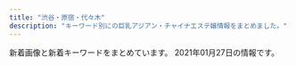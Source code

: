 ```yaml
---
title: "渋谷・原宿・代々木"
description: "キーワード別にの巨乳アジアン・チャイナエステ嬢情報をまとめました。"
---
```


新着画像と新着キーワードをまとめています。
2021年01月27日の情報です。

<DmmAffiliateIns />
<KeywordTable
  shops={
    [
    {
        "name": "\u6ce1\u6ce1\u30d5\u30a7\u30a2\u30ea\u30fc",
        "url": "http://awaawa-fairy.work/",
        "station": "JR\u6e0b\u8c37\u99c5\u897f\u53e3",
        "img_links": [
            "http://awaawa-fairy.work/sp/img/t-a.jpg",
            "http://awaawa-fairy.work/sp/img/line.jpg",
            "http://awaawa-fairy.work/img/st27.png",
            "http://awaawa-fairy.work/img/sta27.png",
            "http://awaawa-fairy.work/sp/img/p-27.png",
            "http://awaawa-fairy.work/img/sta18.png",
            "http://awaawa-fairy.work/img/sta26.png",
            "http://awaawa-fairy.work/sp/img/tel.jpg",
            "http://awaawa-fairy.work/sp/img/mv.jpg",
            "http://awaawa-fairy.work/img/st18.png",
            "http://awaawa-fairy.work/img/st22.png",
            "http://awaawa-fairy.work/sp/img/sta26.png",
            "http://awaawa-fairy.work/img/sta29.png",
            "http://awaawa-fairy.work/sp/img/tit.jpg",
            "http://awaawa-fairy.work/img/sta15.png",
            "http://awaawa-fairy.work/sp/img/sta29.png",
            "http://awaawa-fairy.work/sp/img/pc.jpg",
            "http://awaawa-fairy.work/sp/img/botton.jpg",
            "http://awaawa-fairy.work/sp/img/p-15.png",
            "http://awaawa-fairy.work/img/st17.png",
            "http://awaawa-fairy.work/sp/img/sta15.png",
            "http://awaawa-fairy.work/sp/img/time.jpg",
            "http://awaawa-fairy.work/sp/img/t-t.jpg",
            "http://awaawa-fairy.work/sp/img/t-r.jpg",
            "http://awaawa-fairy.work/sp/img/p-26.png",
            "http://awaawa-fairy.work/img/sta28.png",
            "http://awaawa-fairy.work/sp/img/info.jpg",
            "http://awaawa-fairy.work/sp/img/sta17.png",
            "http://awaawa-fairy.work/sp/img/t-o.jpg",
            "http://awaawa-fairy.work/img/head.png",
            "http://awaawa-fairy.work/sp/img/sta22.png",
            "http://awaawa-fairy.work/sp/img/sta18.png",
            "http://awaawa-fairy.work/sp/img/sta28.png",
            "http://awaawa-fairy.work/sp/img/sys.jpg",
            "http://awaawa-fairy.work/img/sta22.png",
            "http://awaawa-fairy.work/img/st26.png",
            "http://awaawa-fairy.work/img/mo.png",
            "http://awaawa-fairy.work/sp/img/sta27.png",
            "http://awaawa-fairy.work/sp/img/add.jpg",
            "http://awaawa-fairy.work/img/st15.png",
            "http://awaawa-fairy.work/img/sta17.png",
            "http://awaawa-fairy.work/img/nos.png",
            "http://awaawa-fairy.work/img/st017.png",
            "http://awaawa-fairy.work/sp/img/pic.jpg",
            "http://awaawa-fairy.work/img/st018.png",
            "http://awaawa-fairy.work/sp/img/t-s.jpg",
            "http://awaawa-fairy.work/img/st28.png",
            "http://awaawa-fairy.work/img/st4.png",
            "http://awaawa-fairy.work/img/bottom.png",
            "http://awaawa-fairy.work/sp/img/p-29.png",
            "http://awaawa-fairy.work/img/st29.png"
        ],
        "keywords": {
            "F": 1,
            "85": 4,
            "C": 17,
            "86": 3,
            "87": 5,
            "D": 4,
            "E": 2,
            "88": 5
        }
    },
    {
        "station": "JR\u6e0b\u8c37\u99c5\u30cf\u30c1\u516c\u53e3",
        "url": "http://www.ogon.work/",
        "name": "\u9ec4\u91d1\u6d77\u5cb8",
        "img_links": [
            "http://www.ogon.work/img/icon/new.jpg",
            "http://www.ogon.work/staff/ayumi3.jpg",
            "http://www.ogon.work/staff/hana1.jpg",
            "http://www.ogon.work/staff/ayumi1.jpg",
            "http://www.ogon.work/staff/momo1.jpg",
            "http://www.ogon.work/staff/yuki2.jpg",
            "http://www.ogon.work/staff/ayumi2.jpg",
            "http://www.ogon.work/img/s/s_qa.png",
            "http://www.ogon.work/staff/tina1.jpg",
            "http://www.ogon.work/staff/yuki1.jpg",
            "http://www.ogon.work/img/bana02.jpg",
            "http://www.ogon.work/img/bana03.jpg",
            "http://www.ogon.work/staff/sara1.jpg",
            "http://www.ogon.work/img/interior.jpg",
            "http://www.ogon.work/img/contentsbottom.png"
        ],
        "keywords": {
            "84": 28,
            "85": 13,
            "86": 13,
            "E": 7,
            "D": 21,
            "83": 12,
            "87": 13,
            "C": 55
        }
    },
    {
        "station": "JR\u4ee3\u3005\u6728\u99c5",
        "name": "\u6953",
        "url": "http://www.kaede-es.club/",
        "keywords": {},
        "img_links": [
            "http://www.kaede-es.club/psd/off2-1.jpg",
            "http://www.kaede-es.club/images/staff/4/sati.jpg",
            "http://www.kaede-es.club/images/index-tiba_02.jpg",
            "http://www.kaede-es.club/psd/off32.jpg",
            "http://www.kaede-es.club/images/staff/miki.jpg",
            "http://www.kaede-es.club/images/nav/nav-sys.jpg",
            "http://www.kaede-es.club/images/nav/nav-staff.jpg",
            "http://www.kaede-es.club/images/staff/2/nana.jpg",
            "http://www.kaede-es.club/images/staff/neinei2.jpg",
            "http://www.kaede-es.club/images/nav/nav-job.jpg",
            "http://www.kaede-es.club/images/shop/DSC_0086-300x199.jpg",
            "http://www.kaede-es.club/images/index-tiba_13.jpg",
            "http://www.kaede-es.club/images/20200928173241.png",
            "http://www.kaede-es.club/images/staff/emi.jpg",
            "http://www.kaede-es.club/images/t-off-ico.jpg",
            "http://www.kaede-es.club/images/staff/6.jpg",
            "http://www.kaede-es.club/images/shop/DSC_0087-221x300.jpg",
            "http://www.kaede-es.club/images/index-tiba_09.jpg",
            "http://www.kaede-es.club/images/index-tiba_10.jpg",
            "http://www.kaede-es.club/images/staff/2/miki.jpg",
            "http://www.kaede-es.club/images/index-tiba_04.jpg",
            "http://www.kaede-es.club/css/2.jpeg",
            "http://www.kaede-es.club/images/shop/DSC_0998-199x300.jpg",
            "http://www.kaede-es.club/images/staff/4/yuyu2.jpg",
            "http://www.kaede-es.club/images/staff/2/momo.jpg"
        ]
    },
    {
        "name": "Angel",
        "keywords": {
            "88": 2,
            "86": 6,
            "87": 6,
            "E": 4,
            "C": 2,
            "D": 8
        },
        "station": "JR\u6e0b\u8c37\u99c5\u5bae\u76ca\u5742\u53e3",
        "img_links": [
            "http://angel.est.cm/img/top.png",
            "http://angel.est.cm/photos/sites/23/2018/10/2018100318475591.jpg",
            "http://angel.est.cm/photos/sites/23/2019/05/2019051010094748.jpg",
            "http://angel.est.cm/img/r2.jpg",
            "http://angel.est.cm/photos/sites/23/2019/05/2019051010094759.jpg",
            "http://angel.est.cm/photos/sites/23/2019/05/2019051010094797.jpg",
            "http://angel.est.cm/photos/sites/23/2016/08/staff2.jpg",
            "http://angel.est.cm/img/r4.jpg",
            "http://angel.est.cm/img/r1.jpg",
            "http://angel.est.cm/img/r3.jpg",
            "http://angel.est.cm/photos/sites/23/2019/05/2019051010094757.jpg",
            "http://angel.est.cm/img/footer.png",
            "http://angel.est.cm/photos/sites/23/2019/11/2019110102361631.jpg"
        ],
        "url": "http://angel.est.cm/"
    },
    {
        "keywords": {},
        "img_links": [
            "http://suitengu.me-es.com/girl/07.jpg",
            "http://suitengu.me-es.com/images/index_06.jpg",
            "http://suitengu.me-es.com/images/index_10.jpg",
            "http://suitengu.me-es.com/girl/011.jpg",
            "http://suitengu.me-es.com/girl/08a.jpg",
            "http://suitengu.me-es.com/girl/013.jpg",
            "http://suitengu.me-es.com/images/index_18.jpg",
            "http://suitengu.me-es.com/images/index_04.jpg",
            "http://suitengu.me-es.com/images/index_13.jpg",
            "http://suitengu.me-es.com/images/03.jpg",
            "http://suitengu.me-es.com/girl/014.jpg",
            "http://suitengu.me-es.com/images/info.jpg",
            "http://suitengu.me-es.com/images/index_05.jpg",
            "http://suitengu.me-es.com/images/info_10.jpg",
            "http://suitengu.me-es.com/images/index_09.jpg",
            "http://suitengu.me-es.com/girl/010.jpg",
            "http://suitengu.me-es.com/images/rec_10.jpg",
            "http://suitengu.me-es.com/images/02.jpg",
            "http://suitengu.me-es.com/images/rec.jpg",
            "http://suitengu.me-es.com/girl/07a.jpg",
            "http://suitengu.me-es.com/images/staff_10.jpg",
            "http://suitengu.me-es.com/images/01.jpg",
            "http://suitengu.me-es.com/girl/05a.jpg",
            "http://suitengu.me-es.com/images/index_08.jpg",
            "http://suitengu.me-es.com/images/index_07.jpg",
            "http://suitengu.me-es.com/images/index_14.jpg",
            "http://suitengu.me-es.com/images/index_01.jpg",
            "http://suitengu.me-es.com/girl/01.jpg",
            "http://suitengu.me-es.com/girl/05.jpg",
            "http://suitengu.me-es.com/girl/08.jpg",
            "http://suitengu.me-es.com/images/index_03.jpg"
        ],
        "station": "JR\u6e0b\u8c37\u99c5\u897f\u53e3",
        "url": "http://suitengu.me-es.com/",
        "name": "\u6c34\u5929\u5bae"
    },
    {
        "img_links": [
            "http://kokoronosato.tyo.cm/images/room2.jpg",
            "http://kokoronosato.tyo.cm/photos/sites/15/2020/08/2020082203135850.jpg",
            "http://kokoronosato.tyo.cm/photos/sites/15/2020/08/2020082203150030.jpg",
            "http://kokoronosato.tyo.cm/link/88x31b.jpg",
            "http://kokoronosato.tyo.cm/images/room3.jpg",
            "http://kokoronosato.tyo.cm/photos/sites/15/2020/08/2020082205443766.jpg",
            "http://kokoronosato.tyo.cm/photos/sites/15/2020/08/2020082205444313.jpg",
            "http://kokoronosato.tyo.cm/photos/sites/15/2019/07/2019072809465934.jpg",
            "http://kokoronosato.tyo.cm/images/themes/pink/s_pickup.png",
            "http://kokoronosato.tyo.cm/link/e0016.jpg",
            "http://kokoronosato.tyo.cm/images/themes/pink/no1.png",
            "http://kokoronosato.tyo.cm/images/room1.jpg",
            "http://kokoronosato.tyo.cm/link/8831.jpg",
            "http://kokoronosato.tyo.cm/images/themes/pink/no2.png",
            "http://kokoronosato.tyo.cm/photos/sites/15/2020/08/2020082205444661.jpg",
            "http://kokoronosato.tyo.cm/images/themes/pink/line.png",
            "http://kokoronosato.tyo.cm/images/themes/pink/s_staff.png",
            "http://kokoronosato.tyo.cm/images/themes/pink/r3.jpg",
            "http://kokoronosato.tyo.cm/images/themes/pink/s_news.png",
            "http://kokoronosato.tyo.cm/images/themes/pink/s_ranking.png",
            "http://kokoronosato.tyo.cm/images/room4.jpg",
            "http://kokoronosato.tyo.cm/images/themes/pink/s_link.png",
            "http://kokoronosato.tyo.cm/link/esthelove88-31.jpg",
            "http://kokoronosato.tyo.cm/photos/sites/15/2019/07/2019072809470568.jpg",
            "http://kokoronosato.tyo.cm/images/themes/pink/mobile.jpg",
            "http://kokoronosato.tyo.cm/link/walker88.jpg",
            "http://menlog.net/link/menlog8831.jpg",
            "http://kokoronosato.tyo.cm/photos/sites/15/2019/07/2019072809445954.jpg",
            "http://kokoronosato.tyo.cm/images/themes/pink/s_newface.png",
            "http://kokoronosato.tyo.cm/link/massage-de_88_31.jpg",
            "http://kokoronosato.tyo.cm/photos/sites/15/2019/07/2019072809450776.jpg"
        ],
        "station": "JR\u6e0b\u8c37\u99c5\u6771\u53e3",
        "keywords": {
            "87": 8,
            "83": 4,
            "86": 12,
            "C": 19,
            "85": 4,
            "D": 24
        },
        "name": "\u68ee\u306e\u9999",
        "url": "http://kokoronosato.tyo.cm/"
    },
    {
        "station": "JR\u6e0b\u8c37\u99c5\u30cf\u30c1\u516c\u53e3",
        "img_links": [
            "http://www.e-god.work/images/int1.jpg",
            "http://www.e-god.work/images/int2.jpg",
            "http://www.e-god.work/img/yuki1.jpg",
            "http://www.e-god.work/images/1.jpg",
            "http://www.e-god.work/images/4.jpg",
            "http://www.e-god.work/img/koko2.jpg",
            "http://www.e-god.work/images/sys1.jpg",
            "http://www.e-god.work/images/news.jpg",
            "http://www.e-god.work/img/eri1.jpg",
            "http://www.e-god.work/images/2.jpg",
            "http://www.e-god.work/images/staff_t.jpg",
            "http://www.e-god.work/images/interior_t.jpg",
            "http://www.e-god.work/img/zb.jpg",
            "http://www.e-god.work/images/head.jpg",
            "http://www.e-god.work/images/line.png",
            "http://www.e-god.work/images/tel.jpg",
            "http://www.e-god.work/images/sys2.jpg",
            "http://www.e-god.work/images/ais.jpg",
            "http://www.e-god.work/img/koko1.jpg",
            "http://www.e-god.work/images/info.jpg",
            "http://www.e-god.work/images/mobile.jpg"
        ],
        "keywords": {},
        "url": "http://www.e-god.work/",
        "name": "\u30b9\u30ef\u30f3"
    },
    {
        "station": "JR\u6e0b\u8c37\u99c5",
        "keywords": {},
        "url": "http://www.aixin.co.jp/",
        "img_links": [
            "http://www.aixin.co.jp/images/staff/yui2/yui2.png",
            "http://www.aixin.co.jp/images/staff/miya/miya.jpg",
            "http://www.aixin.co.jp/images/costume/2.png",
            "http://www.aixin.co.jp/images/staff/haruka2/haruka2.png",
            "http://www.aixin.co.jp/images/staff/yuzu/2.jpg",
            "http://www.aixin.co.jp/images/staff/akane/akane.png",
            "http://www.aixin.co.jp/images/staff/aki/aki.png",
            "http://www.aixin.co.jp/images/staff/mirai/mirai.png",
            "http://www.aixin.co.jp/images/price/aroma.jpg",
            "http://www.aixin.co.jp/images/costume/7.png",
            "http://www.aixin.co.jp/images/staff/mika2/2.png",
            "http://www.aixin.co.jp/images/staff/yuzu/yuzu.jpg",
            "http://www.aixin.co.jp/images/staff/eri/eri.png",
            "http://www.aixin.co.jp/images/staff/ayaka/1.jpg",
            "http://www.aixin.co.jp/images/wanted/wanted.png",
            "http://www.aixin.co.jp/images/costume/3.png",
            "http://www.aixin.co.jp/images/staff/mimi2/mimi2.png",
            "http://www.aixin.co.jp/images/staff/miki/2.jpg",
            "http://www.aixin.co.jp/images/staff/mika2/mika2.png",
            "http://www.aixin.co.jp/images/costume/1.png",
            "http://www.aixin.co.jp/images/staff/miharu/miharu.png",
            "http://www.aixin.co.jp/images/staff/chiemi/chiemi.jpg",
            "http://www.aixin.co.jp/images/costume/6.png",
            "http://www.aixin.co.jp/images/price/long.jpg",
            "http://www.aixin.co.jp/images/staff/miki/miki.jpg",
            "http://www.aixin.co.jp/images/staff/ruru2/2.jpg",
            "http://www.aixin.co.jp/images/price/hirou.jpg",
            "http://www.aixin.co.jp/images/top/top.jpg",
            "http://www.aixin.co.jp/images/staff/ruri2/ruri2.png",
            "http://www.aixin.co.jp/images/staff/koko/koko.png",
            "http://www.aixin.co.jp/images/staff/rara/rara.png",
            "http://www.aixin.co.jp/images/staff/chiemi/1.jpg",
            "http://www.aixin.co.jp/images/price/tokusen.jpg",
            "http://www.aixin.co.jp/images/staff/miya/1.jpg",
            "http://www.aixin.co.jp/images/costume/4.png",
            "http://www.aixin.co.jp/images/staff/ruru2/ruru2.jpg",
            "http://www.aixin.co.jp/images/staff/ran/ran.png",
            "http://www.aixin.co.jp/images/staff/mika2/1.png",
            "http://www.aixin.co.jp/images/map/google.png",
            "http://www.aixin.co.jp/images/top_pic/top2.jpg",
            "http://www.aixin.co.jp/images/staff/ayaka/ayaka.jpg"
        ],
        "name": "\u30a2\u30a4\u30b7\u30f3"
    }
]
}
/>
<DmmAffiliateScript />
